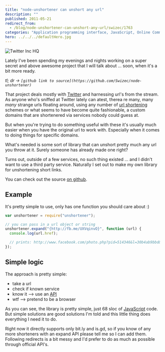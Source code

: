 ```yaml
---
title: "node-unshortener can unshort any url"
description: ""
published: 2011-05-21
redirect_from:
  - /blog/node-unshortener-can-unshort-any-url/swizec/1763
categories: "Application programming interface, JavaScript, Online Communities, Twitter, Uncategorized, URL shortening"
hero: ../../../defaultHero.jpg
---
```


![Twitter Inc HQ](./img/Twitter-Inc-HQjgh1bc.jpeg)

Lately I've been spending my evenings and nights working on a super secret and above awesome project that I will talk about ... soon, when it's a bit more ready.

_tl; dr -> `[github link to source](https://github.com/Swizec/node-unshortener)`_

That project deals mostly with [Twitter](http://twitter.com) and harnessing url's from the stream. As anyone who's sniffed at Twitter lately can atest, therea re many, many _many_ strange urls floating around, using any number of [url shortening](http://en.wikipedia.org/wiki/URL_shortening) schemes or what seems to have become quite fashionable, a custom domains that are shortenered via services nobody could guess at.

But when you're trying to do something useful with these it's usually much easier when you have the original url to work with. Especially when it comes to doing things for specific domains.

What's needed is some sort of library that can unshort pretty much any url you throw at it. Surely someone has already made one right?

Turns out, outside of a few services, no such thing existed ... and I didn't want to use a third party service. Naturally I set out to make my own library for unshortening short links.

You can check out the source [on github](https://github.com/Swizec/node-unshortener).

## Example

It's pretty simple to use, only has one function you should care about :)

```javascript
var unshortener = require("unshortener");

// you can pass in a url object or string
unshortener.expand("{http://fb.me/UXVqinvO}", function (url) {
  console.log(url.href);

  // prints: http://www.facebook.com/photo.php?pid=514346&l=30b4ab9bbd&id=132853273433650
});
```

## Simple logic

The approach is pretty simple:

- take a url
- check if known service
- know it --> use an [API](http://en.wikipedia.org/wiki/Application_programming_interface)
- wtf --> pretend to be a browser

As you can see, the library is pretty simple, just 68 sloc of [JavaScript](http://en.wikipedia.org/wiki/JavaScript) code. But simple solutions are good solutions I'm told and this little thing does everything I need it to do.

Right now it directly supports only bit.ly and is.gd, so if you know of any more shorteners with an expand API please tell me so I can add them. Following redirects is a bit messy and I'd prefer to do as much as possible through official API's.